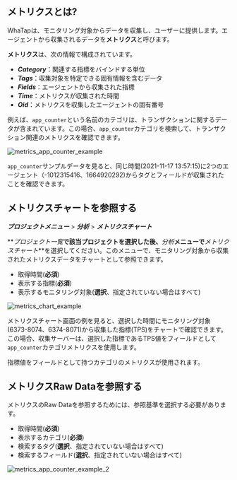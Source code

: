 ## メトリクスとは?

WhaTapは、モニタリング対象からデータを収集し、ユーザーに提供します。エージェントから収集されるデータを**メトリクス**と呼びます。 

<div style={{textAlign: 'center'}}>

<ImgLang img='metrics-overview.png' desc='Metrics overview' />

</div>

**メトリクス**は、次の情報で構成されています。

-   **_Category_**：関連する指標をバインドする単位
-   **_Tags_**：収集対象を特定できる固有情報を含むデータ
-   **_Fields_**：エージェントから収集された指標
-   **_Time_**：メトリクスが収集された時間
-   **_Oid_**：メトリクスを収集したエージェントの固有番号

例えば、`app_counter`という名前のカテゴリは、トランザクションに関するデータが含まれています。この場合、`app_counter`カテゴリを検索して、トランザクション関連のメトリクスを確認できます。

![metrics_app_counter_example](https://img.whatap.io/media/images/metrics_app_counter_example.png)

`app_counter`サンプルデータを見ると、同じ時間(2021-11-17 13:57:15)に2つのエージェント（-1012315416、1664920292)からタグとフィールドが収集されたことを確認できます。

## メトリクスチャートを参照する

**_プロジェクトメニュー_** > **_分析_** > **_メトリクスチャート_**

<!-- 와탭 에이전트 설치를 완료했다면 [와탭 모니터링 서비스](https://service.whatap.io/account/login)에 로그인하세요. 초기 화면은 ***프로젝트 목록***입니다. ***프로젝트 목록***에서 에이전트를 설치한 애플리케이션 서버를 확인할 수 있습니다. 에이전트를 설치한 하나의 애플리케이션 서버는 프로젝트이며, 모니터링 단위입니다. -->

**_プロジェクト一覧_**で該当プロジェクトを選択した後、**_分析_**メニューで**_メトリクスチャート_**を選択してください。このメニューで、モニタリング対象から収集されたメトリクスデータをチャートとして参照できます。

<!-- 모니터링 대상으로부터 수집된 **메트릭스**들은 차트로 표현될 수 있습니다. -->

-   取得時間(**必須**)
-   表示する指標(**必須**)
-   表示するモニタリング対象(**選択**、指定されていない場合はすべて)

![metrics_chart_example](https://img.whatap.io/media/images/metrics_chart_example.png)

メトリクスチャート画面の例を見ると、選択した時間にモニタリング対象(6373-8074、6374-8071)から収集した指標(TPS)をチャートで確認できます。この場合、収集サーバーは、選択した指標であるTPS値をフィールドとして`app_counter`カテゴリメトリクスを使用します。

指標値をフィールドとして持つカテゴリのメトリクスが使用されます。

## メトリクスRaw Dataを参照する

メトリクスのRaw Dataを参照するためには、参照基準を選択する必要があります。 

-   取得時間(**必須**)
-   表示するカテゴリ(**必須**)
-   検索するタグ(**選択**、指定されていない場合はすべて)
-   検索するフィールド(**選択**、指定されていない場合はすべて)

![metrics_app_counter_example_2](https://img.whatap.io/media/images/metrics_app_counter_example_2.png)
